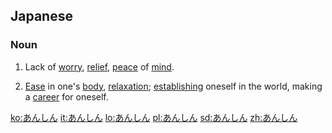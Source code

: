 ==Japanese==

===Noun===
{{ja-noun|h|rom=anshin}}

# {{ja-def|安心}} Lack of [[worry]], [[relief]], [[peace]] of [[mind]].
# {{ja-def|安身}} [[ease|Ease]] in one's [[body]], [[relaxation]]; [[establish]]ing oneself in the world, making a [[career]] for oneself.

[[ko:あんしん]]
[[it:あんしん]]
[[lo:あんしん]]
[[pl:あんしん]]
[[sd:あんしん]]
[[zh:あんしん]]